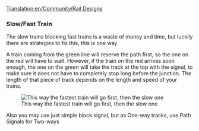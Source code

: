 [[Translation:en/Community/Rail Designs]]
===Slow/Fast Train===
The slow trains blocking fast trains is a waste of money and time, but luckily there are strategies to fix this, this is one way

A train coming from the green line will reserve the path first, so the one on the red will have to wait. However, if the train on the red arrives soon enough, the one on the green will take the track at the top with the signal, to make sure it does not have to completely stop long before the junction. The length of that piece of track depends on the length and speed of your trains.

[[File:en/Community/Rail design1.png|center|thumb|This way the fastest train will go first, then the slow one]]

Also you may use just simple block signal, but as One-way tracks, use Path Signals for Two-ways